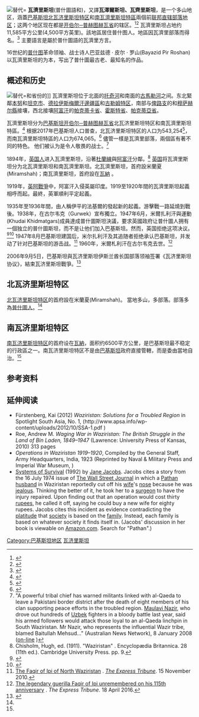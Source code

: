 [[File:Pakistan_and_Waziristan.PNG|替代=]]
'''瓦濟里斯坦'''(普什圖語和{{lang-ur|وزیرستان}})，又譯'''瓦澤爾斯坦、瓦齊里斯坦'''，是一个多山地区，涵蓋[[巴基斯坦|巴基斯坦]][[北瓦济里斯坦特区|北瓦济里斯坦特区]]和[[南瓦济里斯坦特区|南瓦濟里斯坦特區]]兩個前[[联邦直辖部落地区|联邦直辖部落地区]]；这两个地区现在都是[[开伯尔-普什图省|开伯尔─普赫图赫瓦省]]的辖区。<ref>{{Cite web|title=President signs constitutional amendment to merge FATA with KP|url=https://www.pakistantoday.com.pk/2018/05/31/president-signs-constitutional-amendment-to-merge-fata-with-kp/|accessdate=2018-06-28|work=www.pakistantoday.com.pk|language=en-GB|archive-date=2020-11-27|archive-url=https://web.archive.org/web/20201127024504/https://www.pakistantoday.com.pk/2018/05/31/president-signs-constitutional-amendment-to-merge-fata-with-kp/|dead-url=no}}</ref><ref name=":0">{{Cite news|url=https://www.dawn.com/news/1416536|title=KP plans to take control of Fata health directorate|author=Yusufzai|first=Ashfaq|date=28 June 2018|work=DAWN.COM|accessdate=2018-06-28|language=en-US|archive-date=2021-08-15|archive-url=https://web.archive.org/web/20210815085644/https://www.dawn.com/news/1416536|dead-url=no}}</ref> 瓦濟里斯坦占地约11,585平方公里(4,500平方英里)。該地區居住普什图人。地區因瓦濟里部落而得名。<ref name=":1">{{Cite journal|title=Tribe: Ahmadzai Wazir|url=http://www.nps.edu/programs/ccs/Docs/Pakistan/Tribes/Ahmadzai_Wazir.pdf|publisher=Naval Postgraduate School|journal=|access-date=2021-09-10|archive-date=2014-01-04|archive-url=https://web.archive.org/web/20140104081830/http://www.nps.edu/programs/ccs/Docs/Pakistan/Tribes/Ahmadzai_Wazir.pdf|dead-url=no}}</ref> 主要語言是屬於普什圖語的瓦濟里方言。

16世纪的[[普什图|普什图]]革命领袖、战士诗人巴亚兹德 · 皮尔 · 罗山(Bayazid Pir Roshan)以瓦濟里斯坦的{{Link-en|加尼古勒姆|Kaniguram}}为本，写出了普什圖最古老、最知名的作品。

== 概述和历史 ==
[[File:FATA_(8).jpg|替代=]]和省份的]]
瓦濟里斯坦位于北面的[[托奇河|托奇河]]和南面的[[古馬勒河|古馬勒河]]之间。东北緊鄰[[本努县|本努]]和[[坦克市|坦克市]]、[[德拉伊斯梅尔汗边疆区|德拉伊斯梅爾汗邊疆區]]和[[古勒姆特区|古勒姆特区]]，南部与[[俾路支省|俾路支]]的{{Translink|en|sherani|謝拉尼}}和[[穆萨克尔县|穆萨赫尔縣]]接壤，西北接壤[[阿富汗|阿富汗]]的[[帕克蒂卡省|帕克蒂卡省]]、[[霍斯特|霍斯特省]]、[[帕克蒂亚省|帕克蒂亞省]]。

瓦濟里斯坦分为[[巴基斯坦|巴基斯坦]][[开伯尔-普什图省|开伯尔─普赫图赫瓦省]]北瓦济里斯坦特区和南瓦濟里斯坦特區。<ref name=":0">{{Cite news|url=https://www.dawn.com/news/1416536|title=KP plans to take control of Fata health directorate|author=Yusufzai|first=Ashfaq|date=28 June 2018|work=DAWN.COM|accessdate=2018-06-28|language=en-US}}</ref> 根据2017年巴基斯坦人口普查，北瓦济里斯坦特区的人口为543,254<ref>{{Cite web|title=DISTRICT AND TEHSIL LEVEL POPULATION SUMMARY WITH REGION BREAKUP - North Waziristan|url=http://www.pbscensus.gov.pk/sites/default/files/bwpsr/fata/NOR_WAZIRISTAN_AGENCY_SUMMARY.pdf|accessdate=2018-06-28|work=www.pbscensus.gov.pk|archive-date=2018-03-26|archive-url=https://web.archive.org/web/20180326141546/http://www.pbscensus.gov.pk/sites/default/files/bwpsr/fata/NOR_WAZIRISTAN_AGENCY_SUMMARY.pdf|dead-url=yes}}</ref>，而南瓦濟里斯坦特區的人口为674,065。<ref>{{Cite web|title=DISTRICT AND TEHSIL LEVEL POPULATION SUMMARY WITH REGION BREAKUP - South Waziristan|url=http://www.pbscensus.gov.pk/sites/default/files/bwpsr/fata/SOUTH_WAZIRISTAN_AGENCY_SUMMARY.pdf|accessdate=2018-06-28|work=www.pbscensus.gov.pk|archive-date=2018-03-26|archive-url=https://web.archive.org/web/20180326141531/http://www.pbscensus.gov.pk/sites/default/files/bwpsr/fata/SOUTH_WAZIRISTAN_AGENCY_SUMMARY.pdf|dead-url=yes}}</ref> 儘管一樣是瓦濟里部落，兩個區有著不同的特色。 他们被认为是令人敬畏的战士。<ref>"A powerful tribal chief has warned militants linked with al-Qaeda to leave a Pakistani border district after the death of eight members of his clan supporting peace efforts in the troubled region. [[Maulvi_Nazir|Maulavi Nazir]], who drove out hundreds of [[Uzbeks|Uzbek]] fighters in a bloody battle last year, said his armed followers would attack those loyal to an al-Qaeda linchpin in South Waziristan. Mr Nazir, who represents the influential Wazir tribe, blamed Baitullah Mehsud..."  (Australian News Network), 8 January 2008 ([http://backroadsbubba.newsvine.com/_news/2008/01/09/1213546-tribal-chief-tells-militants-to-leave on-line] {{Wayback|url=http://backroadsbubba.newsvine.com/_news/2008/01/09/1213546-tribal-chief-tells-militants-to-leave |date=20110714174658 }})</ref>

1894年，[[英国人|英国人]]进入瓦濟里斯坦，沿著[[杜兰线|杜蘭線]]與[[阿富汗|阿富汗]]分鄰。<ref>Chisholm, Hugh, ed. (1911). "Waziristan" . Encyclopædia Britannica. 28 (11th ed.). Cambridge University Press. pp. 9.</ref> [[英国|英国]]将瓦濟里斯坦分为北瓦濟里斯坦和南瓦濟里斯坦。北瓦濟里斯坦，首府設米蘭夏(Miramshah)；南瓦濟里斯坦，首府設在[[瓦納_(巴基斯坦)|瓦納]] 。

1919年，[[第三次英国－阿富汗战争|英阿戰爭]]中，阿富汗入侵英屬印度。1919至1920年間的瓦濟里斯坦起義相呼而起。最終，英軍順利平定起義。

1935年至1936年間，由人稱伊平的法基爾的{{Tsl|en|Mirzali Khan|米爾扎利汗}}發起新的起義。游擊戰一路延燒到戰後。1938年，{{Tsl|en|Mirzali Khan|米爾扎利汗}}在古尔韦克（Gurwek）宣布獨立。1947年6月，米爾扎利汗與運動(Khudai Khidmatgars)成員達成普什圖斯坦決議，要求英國政府让普什圖人拥有一個独立的普什圖斯坦，而不是让他们加入巴基斯坦。然而，英国拒绝这项决议。<ref>{{Cite book|url=https://books.google.com/books?id=c05uAAAAMAAJ|title=Afghanistan and the Frontier|last=Ali Shah|first=Sayyid Vaqar|date=1993|publisher=Emjay Books International|editor-last=Marwat|editor-first=Fazal-ur-Rahim Khan|location=University of Michigan|page=256|access-date=2021-09-10|archive-date=2019-12-19|archive-url=https://web.archive.org/web/20191219182034/https://books.google.com/books?id=c05uAAAAMAAJ|dead-url=no}}</ref><ref>{{Cite book|url=https://books.google.com/books?id=B9ZZAgAAQBAJ|title=Culture, Conflict, and Counterinsurgency|last=H Johnson|first=Thomas|last2=Zellen|first2=Barry|date=2014|publisher=[[Stanford_University_Press|Stanford University Press]]|isbn=9780804789219|page=154|authorlink=Thomas Howard Johnson|access-date=2021-09-10|archive-date=2019-12-19|archive-url=https://web.archive.org/web/20191219182407/https://books.google.com/books?id=B9ZZAgAAQBAJ|dead-url=no}}</ref> 1947年8月巴基斯坦建国后，米尔扎利汗及其追随者拒绝承认巴基斯坦，并发动了针对巴基斯坦的游击战。<ref>[https://tribune.com.pk/story/77388/the-faqir-of-ipi-of-north-waziristan/ The Faqir of Ipi of North Waziristan] {{Wayback|url=https://tribune.com.pk/story/77388/the-faqir-of-ipi-of-north-waziristan/ |date=20190416231409 }}. ''[[The_Express_Tribune|The Express Tribune]]''. 15 November 2010.</ref> 1960年，米爾札利汗在古尔韦克去世。<ref>[https://tribune.com.pk/story/1086737/april-1891-1960-the-legendary-guerilla-faqir-of-ipi-unremembered-on-his-115th-anniversary/ The legendary guerilla Faqir of Ipi unremembered on his 115th anniversary] {{Wayback|url=https://tribune.com.pk/story/1086737/april-1891-1960-the-legendary-guerilla-faqir-of-ipi-unremembered-on-his-115th-anniversary/ |date=20181207175229 }}. ''The Express Tribune''. 18 April 2016.</ref>

2006年9月5日，巴基斯坦與瓦济里斯坦伊斯兰酋长国部落领袖签署《瓦济里斯坦协议》，結束瓦济里斯坦戰爭。<ref>{{Cite book|url=https://books.google.com/books?id=BksqAQAAIAAJ|title=South Asia Defence and Strategic Year Book|publisher=Panchsheel|year=2009|page=260|access-date=2021-09-10|archive-date=2021-09-10|archive-url=https://web.archive.org/web/20210910071219/https://books.google.com/books?id=BksqAQAAIAAJ|dead-url=no}}</ref>

== 北瓦济里斯坦特区 ==
[[北瓦济里斯坦特区|北瓦济里斯坦特区]]的首府設在米蘭夏(Miramshah)。 當地多山，多部落。部落多為[[普什圖人|普什圖人]]。<ref name=":1" />

== 南瓦济里斯坦特区 ==
[[南瓦济里斯坦特区|南瓦济里斯坦特区]]的首府设在[[瓦納_(巴基斯坦)|瓦納]]，面积约6500平方公里，是巴基斯坦最不稳定的行政區之一。南瓦济里斯坦特区不是由[[巴基斯坦|巴基斯坦]]政府直接管轄，而是委由當地自治。<ref name=":1" />

== 参考资料 ==
{{Reflist|30em}}

==延伸阅读==
* Fürstenberg, Kai (2012) ''Waziristan: Solutions for a Troubled Region'' in Spotlight South Asia, No. 1, {{issn|2195-2787}} (http://www.apsa.info/wp-content/uploads/2012/10/SSA-1.pdf {{Wayback|url=http://www.apsa.info/wp-content/uploads/2012/10/SSA-1.pdf |date=20150907205431 }})
* Roe, Andrew M. ''Waging War in Waziristan: The British Struggle in the Land of Bin Laden, 1849–1947'' (Lawrence: University Press of Kansas, 2010) 313 pages
* ''Operations in Waziristan 1919–1920'', Compiled by the General Staff, Army Headquarters, India, 1923 (Reprinted by Naval & Military Press and Imperial War Museum, {{ISBN|1-84342-773-7}})
* [[Systems_of_Survival|Systems of Survival]] (1992) by [[Jane_Jacobs|Jane Jacobs]]. Jacobs cites a story from the 16 July 1974 issue of [[The_Wall_Street_Journal|The Wall Street Journal]] in which a [[Pathan|Pathan]] [[husband|husband]] in Waziristan reportedly cut off his [[wife|wife]]'s [[nose|nose]] because he was [[jealous|jealous]]. Thinking the better of it, he took her to a [[surgeon|surgeon]] to have the injury repaired. Upon finding out that an operation would cost thirty [[rupees|rupees]], he called it off, saying he could buy a new wife for eighty rupees. Jacobs cites this incident as evidence contradicting the [[platitude|platitude]] that [[society|society]] is based on the [[family|family]]. Instead, each family is based on whatever society it finds itself in. (Jacobs' discussion in her book is viewable on [[Amazon.com|Amazon.com]]. Search for "Pathan".)

{{DEFAULTSORT: Waziristan}}
[[Category:巴基斯坦地区|Category:巴基斯坦地区]]
[[Category:瓦济里斯坦|]]